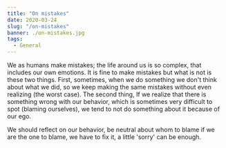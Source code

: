 ```yaml
---
title: "On mistakes"
date: 2020-03-24
slug: "/on-mistakes"
banner: ./on-mistakes.jpg
tags:
  - General
---
```


We as humans make mistakes; the life around us is so complex, that includes our own emotions. It is fine to make mistakes but what is not is these two things. First, sometimes, when we do something we don't think about what we did, so we keep making the same mistakes without even realizing (the worst case). The second thing, If we realize that there is something wrong with our behavior, which is sometimes very difficult to spot (blaming ourselves), we tend to not do something about it because of our ego.

We should reflect on our behavior, be neutral about whom to blame if we are the one to blame, we have to fix it, a little 'sorry' can be enough.